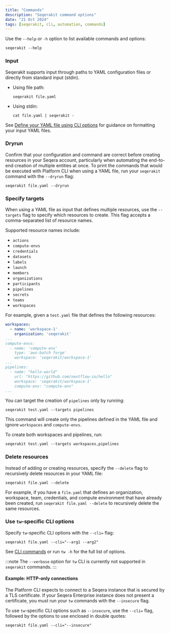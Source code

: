 ```yaml
---
title: "Commands"
description: "Seqerakit command options"
date: "21 Oct 2024"
tags: [seqerakit, cli, automation, commands]
---
```


Use the `--help` or `-h` option to list available commands and options:

```shell-session
seqerakit --help
```

### Input

Seqerakit supports input through paths to YAML configuration files or directly from standard input (stdin).

- Using file path:

    ```shell-session
    seqerakit file.yaml
    ```

- Using stdin:

    ```shell-session
    cat file.yaml | seqerakit -
    ```

See [Define your YAML file using CLI options](#define-your-yaml-file-using-cli-options) for guidance on formatting your input YAML files.

### Dryrun

Confirm that your configuration and command are correct before creating resources in your Seqera account, particularly when automating the end-to-end creation of multiple entities at once. To print the commands that would be executed with Platform CLI when using a YAML file, run your `seqerakit` command with the `--dryrun` flag:

```shell-session
seqerakit file.yaml --dryrun
```

### Specify targets

When using a YAML file as input that defines multiple resources, use the `--targets` flag to specify which resources to create. This flag accepts a comma-separated list of resource names. 

Supported resource names include:

- `actions`
- `compute-envs`
- `credentials`
- `datasets`
- `labels`
- `launch`
- `members`
- `organizations`
- `participants`
- `pipelines`
- `secrets`
- `teams`
- `workspaces`

For example, given a `test.yaml` file that defines the following resources:

```yaml
workspaces:
  - name: 'workspace-1'
    organization: 'seqerakit'
...
compute-envs:
  - name: 'compute-env'
    type: 'aws-batch forge'
    workspace: 'seqerakit/workspace-1'
...
pipelines:
  - name: "hello-world"
    url: "https://github.com/nextflow-io/hello"
    workspace: 'seqerakit/workspace-1'
    compute-env: "compute-env"
...
```

You can target the creation of `pipelines` only by running:

```shell-session
seqerakit test.yaml --targets pipelines
```

This command will create only the pipelines defined in the YAML file and ignore `workspaces` and `compute-envs`.

To create both workspaces and pipelines, run:

```shell-session
seqerakit test.yaml --targets workspaces,pipelines
```

### Delete resources

Instead of adding or creating resources, specify the `--delete` flag to recursively delete resources in your YAML file:

```shell-session
seqerakit file.yaml --delete
```

For example, if you have a `file.yaml` that defines an organization, workspace, team, credentials, and compute environment that have already been created, run `seqerakit file.yaml --delete` to recursively delete the same resources.

### Use `tw`-specific CLI options

Specify `tw`-specific CLI options with the `--cli=` flag:

```shell-session
seqerakit file.yaml --cli="--arg1 --arg2"
```

See [CLI commands](../cli/commands.mdx) or run `tw -h` for the full list of options.

:::note
The `--verbose` option for `tw` CLI is currently not supported in `seqerakit` commands.
:::

#### Example: HTTP-only connections

The Platform CLI expects to connect to a Seqera instance that is secured by a TLS certificate. If your Seqera Enterprise instance does not present a certificate, you must run your `tw` commands with the `--insecure` flag.

To use `tw`-specific CLI options such as `--insecure`, use the `--cli=` flag, followed by the options to use enclosed in double quotes:

```shell-session
seqerakit file.yaml --cli="--insecure"
```
